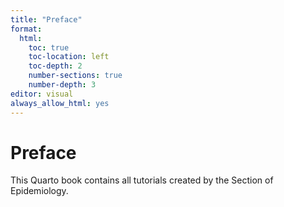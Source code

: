```yaml
---
title: "Preface"
format:
  html:
    toc: true
    toc-location: left
    toc-depth: 2
    number-sections: true
    number-depth: 3
editor: visual
always_allow_html: yes
---
```


# Preface {.unnumbered}

This Quarto book contains all tutorials created by the Section of Epidemiology.
